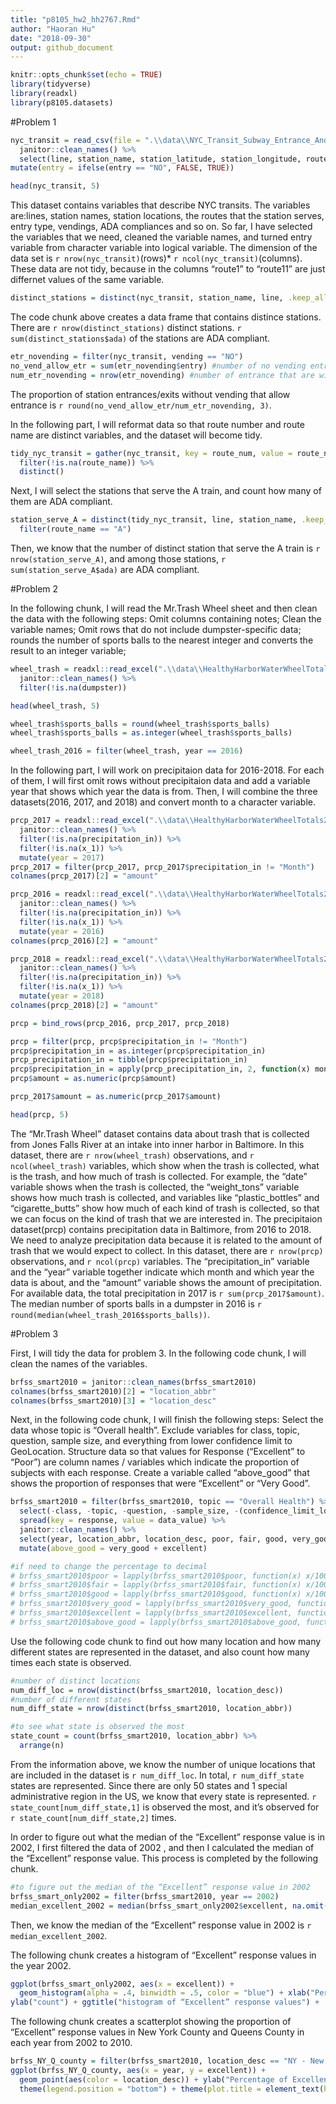 ```yaml
---
title: "p8105_hw2_hh2767.Rmd"
author: "Haoran Hu"
date: "2018-09-30"
output: github_document
---
```


```r
knitr::opts_chunk$set(echo = TRUE)
library(tidyverse)
library(readxl)
library(p8105.datasets)
```

#Problem 1

```r
nyc_transit = read_csv(file = ".\\data\\NYC_Transit_Subway_Entrance_And_Exit_Data.csv") %>% 
  janitor::clean_names() %>% 
  select(line, station_name, station_latitude, station_longitude, route1:route11, entry, vending, entrance_type, ada) %>% 
mutate(entry = ifelse(entry == "NO", FALSE, TRUE))

head(nyc_transit, 5)
```
This dataset contains variables that describe NYC transits. The variables are:lines, station names, station locations, the routes that the station serves, entry type, vendings, ADA compliances and so on. So far, I have selected the variables that we need, cleaned the variable names, and turned entry variable from character variable into logical variable. The dimension of the data set is `r nrow(nyc_transit)`(rows)* `r ncol(nyc_transit)`(columns). These data are not tidy, because in the columns "route1" to "route11" are just differnet values of the same variable.

```r

distinct_stations = distinct(nyc_transit, station_name, line, .keep_all = TRUE) 
```
The code chunk above creates a data frame that contains distince stations. There are `r nrow(distinct_stations)` distinct stations. `r sum(distinct_stations$ada)` of the stations are ADA compliant. 

```r
etr_novending = filter(nyc_transit, vending == "NO")
no_vend_allow_etr = sum(etr_novending$entry) #number of no vending entrance that allow entry
num_etr_novending = nrow(etr_novending) #number of entrance that are without vending.
```
The proportion of station entrances/exits without vending that allow entrance is `r round(no_vend_allow_etr/num_etr_novending, 3)`.

In the following part, I will reformat data so that route number and route name are distinct variables, and the dataset will become tidy.
```r
tidy_nyc_transit = gather(nyc_transit, key = route_num, value = route_name, route1:route11) %>% 
  filter(!is.na(route_name)) %>% 
  distinct()
```

Next, I will select the stations that serve the A train, and count how many of them are ADA compliant.

```r
station_serve_A = distinct(tidy_nyc_transit, line, station_name, .keep_all = TRUE) %>% 
  filter(route_name == "A")
```


Then, we know that the number of distinct station that serve the A train is `r nrow(station_serve_A)`, and among those stations, `r sum(station_serve_A$ada)` are ADA compliant.

#Problem 2

In the following chunk, I will read the Mr.Trash Wheel sheet and then clean the data with the following steps: Omit columns containing notes; Clean the variable names; Omit rows that do not include dumpster-specific data; rounds the number of sports balls to the nearest integer and converts the result to an integer variable; 

```r
wheel_trash = readxl::read_excel(".\\data\\HealthyHarborWaterWheelTotals2018-7-28.xlsx", range = "A2:N338") %>% 
  janitor::clean_names() %>% 
  filter(!is.na(dumpster))

head(wheel_trash, 5)

wheel_trash$sports_balls = round(wheel_trash$sports_balls)
wheel_trash$sports_balls = as.integer(wheel_trash$sports_balls)

wheel_trash_2016 = filter(wheel_trash, year == 2016)
```

In the following part, I will work on precipitaion data for 2016-2018. For each of them, I will first omit rows without precipitaion data and add a variable year that shows which year the data is from. Then, I will combine the three datasets(2016, 2017, and 2018) and convert month to a character variable.

```r
prcp_2017 = readxl::read_excel(".\\data\\HealthyHarborWaterWheelTotals2018-7-28.xlsx", sheet = "2017 Precipitation") %>% 
  janitor::clean_names() %>% 
  filter(!is.na(precipitation_in)) %>% 
  filter(!is.na(x_1)) %>% 
  mutate(year = 2017)
prcp_2017 = filter(prcp_2017, prcp_2017$precipitation_in != "Month")
colnames(prcp_2017)[2] = "amount"

prcp_2016 = readxl::read_excel(".\\data\\HealthyHarborWaterWheelTotals2017-9-26.xlsx", sheet = "2016 Precipitation") %>% 
  janitor::clean_names() %>% 
  filter(!is.na(precipitation_in)) %>% 
  filter(!is.na(x_1)) %>% 
  mutate(year = 2016)
colnames(prcp_2016)[2] = "amount"

prcp_2018 = readxl::read_excel(".\\data\\HealthyHarborWaterWheelTotals2018-7-28.xlsx", sheet = "2018 Precipitation") %>% 
  janitor::clean_names() %>% 
  filter(!is.na(precipitation_in)) %>% 
  filter(!is.na(x_1)) %>% 
  mutate(year = 2018)
colnames(prcp_2018)[2] = "amount"

prcp = bind_rows(prcp_2016, prcp_2017, prcp_2018)

prcp = filter(prcp, prcp$precipitation_in != "Month")
prcp$precipitation_in = as.integer(prcp$precipitation_in)
prcp_precipitation_in = tibble(prcp$precipitation_in)
prcp$precipitation_in = apply(prcp_precipitation_in, 2, function(x) month.name[x])
prcp$amount = as.numeric(prcp$amount)

prcp_2017$amount = as.numeric(prcp_2017$amount)

head(prcp, 5)
```

The "Mr.Trash Wheel" dataset contains data about trash that is collected from Jones Falls River at an intake into inner harbor in Baltimore. In this dataset, there are `r nrow(wheel_trash)` observations, and `r ncol(wheel_trash)` variables, which show when the trash is collected, what is the trash, and how much of trash is collected. For example, the "date" variable shows when the trash is collected, the "weight_tons" variable shows how much trash is collected, and variables like "plastic_bottles" and "cigarette_butts" show how much of each kind of trash is collected, so that we can focus on the kind of trash that we are interested in.
The precipitaion dataset(prcp) contains precipitation data in Baltimore, from 2016 to 2018. We need to analyze precipitation data because it is related to the amount of trash that we would expect to collect. In this dataset, there are `r nrow(prcp)` observations, and `r ncol(prcp)` variables. The "precipitation_in" variable and the "year" variable together indicate which month and which year the data is about, and the "amount" variable shows the amount of precipitation. For available data, the total precipitation in 2017 is `r sum(prcp_2017$amount)`. The median number of sports balls in a dumpster in 2016 is `r round(median(wheel_trash_2016$sports_balls))`.

#Problem 3

First, I will tidy the data for problem 3.
In the following code chunk, I will clean the names of the variables.

```r
brfss_smart2010 = janitor::clean_names(brfss_smart2010)
colnames(brfss_smart2010)[2] = "location_abbr"
colnames(brfss_smart2010)[3] = "location_desc"
```

Next, in the following code chunk, I will finish the following steps:
Select the data whose topic is "Overall health". Exclude variables for class, topic, question, sample size, and everything from lower confidence limit to GeoLocation. Structure data so that values for Response (“Excellent” to “Poor”) are column names / variables which indicate the proportion of subjects with each response. Create a variable called "above_good" that shows the proportion of responses that were “Excellent” or “Very Good”.

```r
brfss_smart2010 = filter(brfss_smart2010, topic == "Overall Health") %>% 
  select(-class, -topic, -question, -sample_size, -(confidence_limit_low:geo_location)) %>% 
  spread(key = response, value = data_value) %>% 
  janitor::clean_names() %>% 
  select(year, location_abbr, location_desc, poor, fair, good, very_good, excellent) %>% 
  mutate(above_good = very_good + excellent) 

#if need to change the percentage to decimal
# brfss_smart2010$poor = lapply(brfss_smart2010$poor, function(x) x/100)
# brfss_smart2010$fair = lapply(brfss_smart2010$fair, function(x) x/100)
# brfss_smart2010$good = lapply(brfss_smart2010$good, function(x) x/100)
# brfss_smart2010$very_good = lapply(brfss_smart2010$very_good, function(x) x/100)
# brfss_smart2010$excellent = lapply(brfss_smart2010$excellent, function(x) x/100)
# brfss_smart2010$above_good = lapply(brfss_smart2010$above_good, function(x) x/100)

```

Use the following code chunk to find out how many location and how many different states are represented in the dataset, and also count how many times each state is observed.

```r
#number of distinct locations
num_diff_loc = nrow(distinct(brfss_smart2010, location_desc))
#number of different states
num_diff_state = nrow(distinct(brfss_smart2010, location_abbr))

#to see what state is observed the most
state_count = count(brfss_smart2010, location_abbr) %>% 
  arrange(n)
```

From the information above, we know the number of unique locations that are included in the dataset is `r num_diff_loc`. In total, `r num_diff_state` states are represented. Since there are only 50 states and 1 special administrative region in the US, we know that every state is represented. `r state_count[num_diff_state,1]` is observed the most, and it's observed for  `r state_count[num_diff_state,2]` times.

In order to figure out what the median of the “Excellent” response value is in 2002, I first filtered the data of 2002 , and then I calculated the median of the “Excellent” response value. This process is completed by the following chunk.

```r
#to figure out the median of the “Excellent” response value in 2002
brfss_smart_only2002 = filter(brfss_smart2010, year == 2002)
median_excellent_2002 = median(brfss_smart_only2002$excellent, na.omit(TRUE))
```

Then, we know the median of the “Excellent” response value in 2002 is `r median_excellent_2002`.

The following chunk creates a histogram of “Excellent” response values in the year 2002.

```r
ggplot(brfss_smart_only2002, aes(x = excellent)) + 
  geom_histogram(alpha = .4, binwidth = .5, color = "blue") + xlab("Percentage of Excellent") +
ylab("count") + ggtitle("histogram of “Excellent” response values") +  theme_bw() + theme(plot.title = element_text(hjust = 0.5))
```

The following chunk creates a scatterplot showing the proportion of “Excellent” response values in New York County and Queens County in each year from 2002 to 2010.

```r
brfss_NY_Q_county = filter(brfss_smart2010, location_desc == "NY - New York County" | location_desc == "NY - Queens County")
ggplot(brfss_NY_Q_county, aes(x = year, y = excellent)) + 
  geom_point(aes(color = location_desc)) + ylab("Percentage of Excellent") + ggtitle("scatterplot of “Excellent” response") + theme_bw() + 
  theme(legend.position = "bottom") + theme(plot.title = element_text(hjust = 0.5))
```



